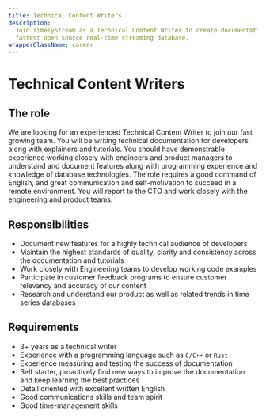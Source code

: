 ```yaml
---
title: Technical Content Writers
description:
  Join TimelyStream as a Technical Content Writer to create documentation for the
  fastest open source real-time streaming database.
wrapperClassName: career
---
```



<h1>Technical Content Writers</h1>

<AboutBlazar />

<h2>The role</h2>

We are looking for an experienced Technical Content Writer to join our fast
growing team. You will be writing technical documentation for developers along
with explainers and tutorials. You should have demonstrable experience working
closely with engineers and product managers to understand and document features
along with programming experience and knowledge of database technologies. The
role requires a good command of English, and great communication and
self-motivation to succeed in a remote environment. You will report to the CTO
and work closely with the engineering and product teams.

<h2>Responsibilities</h2>

- Document new features for a highly technical audience of developers
- Maintain the highest standards of quality, clarity and consistency across the
  documentation and tutorials
- Work closely with Engineering teams to develop working code examples
- Participate in customer feedback programs to ensure customer relevancy and
  accuracy of our content
- Research and understand our product as well as related trends in time series
  databases

<h2>Requirements</h2>

- 3+ years as a technical writer
- Experience with a programming language such as `C/C++` or `Rust`
- Experience measuring and testing the success of documentation
- Self starter, proactively find new ways to improve the documentation and keep
  learning the best practices
- Detail oriented with excellent written English
- Good communications skills and team spirit
- Good time-management skills

<WhatWeOffer />

<WorkingAtBlazar />

<CareerButton
  title="Technical Content Writers"
  bambooUrl="https://timelystream.com/"
/>
